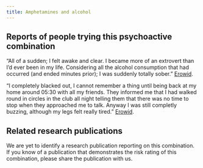 ---
title: Amphetamines and alcohol
---
## Reports of people trying this psychoactive combination

“All of a sudden; I felt awake and clear. I became more of an extrovert than I’d ever been in my life. Considering all the alcohol consumption that had occurred (and ended minutes prior); I was suddenly totally sober.” [Erowid](https://erowid.org/experiences/exp.php?ID=74968).

“I completely blacked out, I cannot remember a thing until being back at my home around 05:30 with all my friends. They informed me that I had walked round in circles in the club all night telling them that there was no time to stop when they approached me to talk. Anyway I was still completly buzzing, although my legs felt really tired.” [Erowid](https://erowid.org/experiences/exp.php?ID=33103).

## Related research publications

We are yet to identify a research publication reporting on this combination. If you know of a publication that demonstrates the risk rating of this combination, please share the publication with us.

